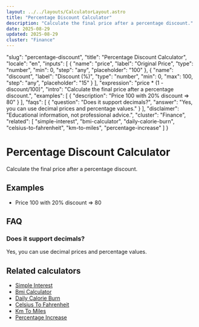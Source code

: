 ```yaml
---
layout: ../../layouts/CalculatorLayout.astro
title: "Percentage Discount Calculator"
description: "Calculate the final price after a percentage discount."
date: 2025-08-29
updated: 2025-08-29
cluster: "Finance"
---
```


  "slug": "percentage-discount",
  "title": "Percentage Discount Calculator",
  "locale": "en",
  "inputs": [
    {
      "name": "price",
      "label": "Original Price",
      "type": "number",
      "min": 0,
      "step": "any",
      "placeholder": "100"
    },
    {
      "name": "discount",
      "label": "Discount (%)",
      "type": "number",
      "min": 0,
      "max": 100,
      "step": "any",
      "placeholder": "15"
    }
  ],
  "expression": "price * (1 - discount/100)",
  "intro": "Calculate the final price after a percentage discount.",
  "examples": [
    {
      "description": "Price 100 with 20% discount ⇒ 80"
    }
  ],
  "faqs": [
    {
      "question": "Does it support decimals?",
      "answer": "Yes, you can use decimal prices and percentage values."
    }
  ],
  "disclaimer": "Educational information, not professional advice.",
  "cluster": "Finance",
  "related": [
    "simple-interest",
    "bmi-calculator",
    "daily-calorie-burn",
    "celsius-to-fahrenheit",
    "km-to-miles",
    "percentage-increase"
  ]
}

# Percentage Discount Calculator

Calculate the final price after a percentage discount.

<Calculator schema={schema} />

## Examples

- Price 100 with 20% discount ⇒ 80

## FAQ

### Does it support decimals?

Yes, you can use decimal prices and percentage values.

## Related calculators

- [Simple Interest](/calculators/simple-interest/)
- [Bmi Calculator](/calculators/bmi-calculator/)
- [Daily Calorie Burn](/calculators/daily-calorie-burn/)
- [Celsius To Fahrenheit](/calculators/celsius-to-fahrenheit/)
- [Km To Miles](/calculators/km-to-miles/)
- [Percentage Increase](/calculators/percentage-increase/)

